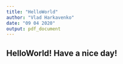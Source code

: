 ---
title: "HelloWorld"
author: "Vlad Harkavenko"
date: "09 04 2020"
output: pdf_document
---

## HelloWorld! Have a nice day!
